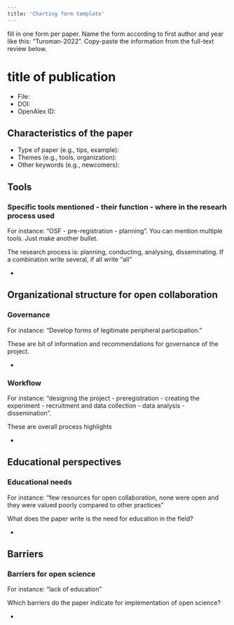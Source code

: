 ```yaml
---
title: 'Charting form template'
---
```


::: content-hidden
fill in one form per paper. Name the form according to first author and
year like this: "Turoman-2022". Copy-paste the information from the
full-text review below.
:::

# title of publication

-   File:
-   DOI:
-   OpenAlex ID:

## Characteristics of the paper

-   Type of paper (e.g., tips, example):
-   Themes (e.g., tools, organization):
-   Other keywords (e.g., newcomers):

## Tools

### Specific tools mentioned - their function - where in the researh process used

::: content-hidden
For instance: "OSF - pre-registration - planning". You can mention
multiple tools. Just make another bullet.

The research process is: planning, conducting, analysing, disseminating.
If a combination write several, if all write "all"
:::

-   

## Organizational structure for open collaboration

### Governance

::: content-hidden
For instance: "Develop forms of legitimate peripheral participation."

These are bit of information and recommendations for governance of the
project.
:::

-   

### Workflow

::: content-hidden
For instance: "designing the project - preregistration - creating the
experiment - recruitment and data collection - data analysis -
dissemination".

These are overall process highlights
:::

-   

## Educational perspectives

### Educational needs

::: content-hidden
For instance: "few resources for open collaboration, none were open and
they were valued poorly compared to other practices"

What does the paper write is the need for education in the field?
:::

-   

## Barriers

### Barriers for open science

::: content-hidden
For instance: "lack of education"

Which barriers do the paper indicate for implementation of open science?
:::

-   

